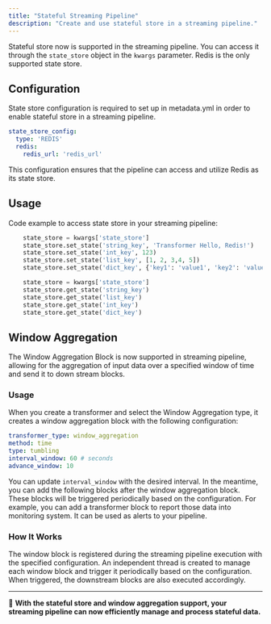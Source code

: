 ```yaml
---
title: "Stateful Streaming Pipeline"
description: "Create and use stateful store in a streaming pipeline."
---
```



<ProOnly source="workspaces" />

Stateful store now is supported in the streaming pipeline. You can access it through the 
`state_store` object in the `kwargs` parameter. Redis is the only supported state store.

## Configuration

State store configuration is required to set up in metadata.yml in order to enable stateful store in a streaming pipeline.

```yaml
state_store_config:
  type: 'REDIS'
  redis:
    redis_url: 'redis_url'
```

This configuration ensures that the pipeline can access and utilize Redis as its state store.

## Usage

Code example to access state store in your streaming pipeline:
```python
    state_store = kwargs['state_store']
    state_store.set_state('string_key', 'Transformer Hello, Redis!')
    state_store.set_state('int_key', 123)
    state_store.set_state('list_key', [1, 2, 3,4, 5])
    state_store.set_state('dict_key', {'key1': 'value1', 'key2': 'value2'})
```

```python
    state_store = kwargs['state_store']
    state_store.get_state('string_key')
    state_store.get_state('list_key')
    state_store.get_state('int_key')
    state_store.get_state('dict_key')
```


## Window Aggregation

The Window Aggregation Block is now supported in streaming pipeline, allowing for the aggregation of input data over a specified window of time and send it to down stream blocks.


### Usage
When you create a transformer and select the Window Aggregation type, it creates a window aggregation block with the following configuration:

```yaml
transformer_type: window_aggregation
method: time
type: tumbling
interval_window: 60 # seconds
advance_window: 10
```

You can update `interval_window` with the desired interval.
In the meantime, you can add the following blocks after the window aggregation block.
These blocks will be triggered periodically based on the configuration.
For example, you can add a transformer block to report those data into monitoring system.
It can be used as alerts to your pipeline.

### How It Works

The window block is registered during the streaming pipeline execution with the specified configuration. An independent thread is created to manage each window block and trigger it periodically based on the configuration. When triggered, the downstream blocks are also executed accordingly.

---

🚀 **With the stateful store and window aggregation support, your streaming pipeline can now efficiently manage and process stateful data.**
